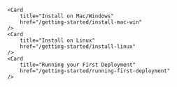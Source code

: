 
<Cards>

    <Card
    	title="Install on Mac/Windows"
    	href="/getting-started/install-mac-win"
    />
    <Card
    	title="Install on Linux"
    	href="/getting-started/install-linux"
    />
    <Card
    	title="Running your First Deployment"
    	href="/getting-started/running-first-deployment"
    />

</Cards>
